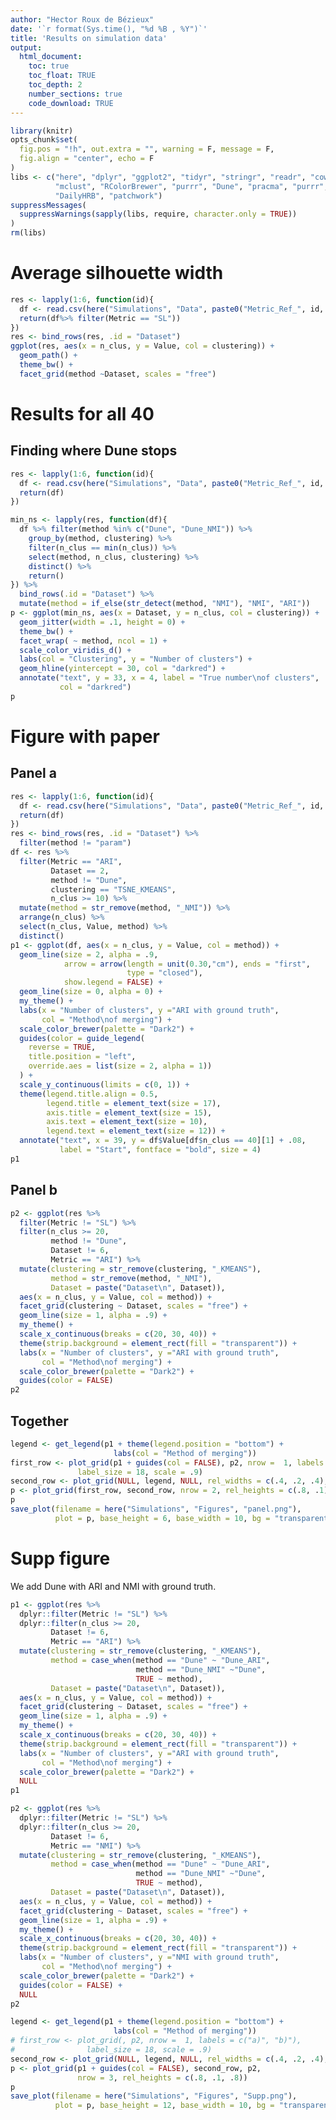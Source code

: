 ```yaml
---
author: "Hector Roux de Bézieux"
date: '`r format(Sys.time(), "%d %B , %Y")`'
title: 'Results on simulation data'
output:
  html_document:
    toc: true
    toc_float: TRUE
    toc_depth: 2
    number_sections: true
    code_download: TRUE
---
```


```r
library(knitr)
opts_chunk$set(
  fig.pos = "!h", out.extra = "", warning = F, message = F,
  fig.align = "center", echo = F
)
libs <- c("here", "dplyr", "ggplot2", "tidyr", "stringr", "readr", "cowplot",
          "mclust", "RColorBrewer", "purrr", "Dune", "pracma", "purrr",
          "DailyHRB", "patchwork")
suppressMessages(
  suppressWarnings(sapply(libs, require, character.only = TRUE))
)
rm(libs)
```

# Average silhouette width

```r
res <- lapply(1:6, function(id){
  df <- read.csv(here("Simulations", "Data", paste0("Metric_Ref_", id, ".csv")))
  return(df%>% filter(Metric == "SL"))
})
res <- bind_rows(res, .id = "Dataset")
ggplot(res, aes(x = n_clus, y = Value, col = clustering)) +
  geom_path() +
  theme_bw() +
  facet_grid(method ~Dataset, scales = "free")
```

# Results for all 40
## Finding where Dune stops

```r
res <- lapply(1:6, function(id){
  df <- read.csv(here("Simulations", "Data", paste0("Metric_Ref_", id, ".csv")))
  return(df)
})

min_ns <- lapply(res, function(df){
  df %>% filter(method %in% c("Dune", "Dune_NMI")) %>%
    group_by(method, clustering) %>%
    filter(n_clus == min(n_clus)) %>%
    select(method, n_clus, clustering) %>%
    distinct() %>%
    return()
}) %>% 
  bind_rows(.id = "Dataset") %>%
  mutate(method = if_else(str_detect(method, "NMI"), "NMI", "ARI"))
p <- ggplot(min_ns, aes(x = Dataset, y = n_clus, col = clustering)) +
  geom_jitter(width = .1, height = 0) +
  theme_bw() +
  facet_wrap( ~ method, ncol = 1) +
  scale_color_viridis_d() +
  labs(col = "Clustering", y = "Number of clusters") +
  geom_hline(yintercept = 30, col = "darkred") +
  annotate("text", y = 33, x = 4, label = "True number\nof clusters",
           col = "darkred")
p
```
# Figure with paper
## Panel a

```r
res <- lapply(1:6, function(id){
  df <- read.csv(here("Simulations", "Data", paste0("Metric_Ref_", id, ".csv")))
  return(df)
})
res <- bind_rows(res, .id = "Dataset") %>%
  filter(method != "param")
df <- res %>%
  filter(Metric == "ARI",
         Dataset == 2,
         method != "Dune",
         clustering == "TSNE_KMEANS",
         n_clus >= 10) %>%
  mutate(method = str_remove(method, "_NMI")) %>%
  arrange(n_clus) %>%
  select(n_clus, Value, method) %>%
  distinct()
p1 <- ggplot(df, aes(x = n_clus, y = Value, col = method)) +
  geom_line(size = 2, alpha = .9,
            arrow = arrow(length = unit(0.30,"cm"), ends = "first", 
                          type = "closed"),
            show.legend = FALSE) +
  geom_line(size = 0, alpha = 0) +
  my_theme() +
  labs(x = "Number of clusters", y ="ARI with ground truth",
       col = "Method\nof merging") +
  scale_color_brewer(palette = "Dark2") +
  guides(color = guide_legend(
    reverse = TRUE,
    title.position = "left",
    override.aes = list(size = 2, alpha = 1))
  ) +
  scale_y_continuous(limits = c(0, 1)) +
  theme(legend.title.align = 0.5,
        legend.title = element_text(size = 17),
        axis.title = element_text(size = 15),
        axis.text = element_text(size = 10),
        legend.text = element_text(size = 12)) +
  annotate("text", x = 39, y = df$Value[df$n_clus == 40][1] + .08,
           label = "Start", fontface = "bold", size = 4)
p1 
```
## Panel b

```r
p2 <- ggplot(res %>%
  filter(Metric != "SL") %>%
  filter(n_clus >= 20,
         method != "Dune",
         Dataset != 6,
         Metric == "ARI") %>%
  mutate(clustering = str_remove(clustering, "_KMEANS"),
         method = str_remove(method, "_NMI"),
         Dataset = paste("Dataset\n", Dataset)),
  aes(x = n_clus, y = Value, col = method)) +
  facet_grid(clustering ~ Dataset, scales = "free") +
  geom_line(size = 1, alpha = .9) +
  my_theme() +
  scale_x_continuous(breaks = c(20, 30, 40)) +
  theme(strip.background = element_rect(fill = "transparent")) +
  labs(x = "Number of clusters", y ="ARI with ground truth",
       col = "Method\nof merging") +
  scale_color_brewer(palette = "Dark2") +
  guides(color = FALSE)
p2
```

## Together

```r
legend <- get_legend(p1 + theme(legend.position = "bottom") +
                       labs(col = "Method of merging"))
first_row <- plot_grid(p1 + guides(col = FALSE), p2, nrow =  1, labels = c("a)", "b)"),
               label_size = 18, scale = .9)
second_row <- plot_grid(NULL, legend, NULL, rel_widths = c(.4, .2, .4), nrow = 1)
p <- plot_grid(first_row, second_row, nrow = 2, rel_heights = c(.8, .1))
p
save_plot(filename = here("Simulations", "Figures", "panel.png"),
          plot = p, base_height = 6, base_width = 10, bg = "transparent")
```

# Supp figure

We add Dune with ARI and NMI with ground truth.

```r
p1 <- ggplot(res %>%
  dplyr::filter(Metric != "SL") %>%
  dplyr::filter(n_clus >= 20,
         Dataset != 6,
         Metric == "ARI") %>%
  mutate(clustering = str_remove(clustering, "_KMEANS"),
         method = case_when(method == "Dune" ~ "Dune_ARI",
                            method == "Dune_NMI" ~"Dune",
                            TRUE ~ method),
         Dataset = paste("Dataset\n", Dataset)),
  aes(x = n_clus, y = Value, col = method)) +
  facet_grid(clustering ~ Dataset, scales = "free") +
  geom_line(size = 1, alpha = .9) +
  my_theme() +
  scale_x_continuous(breaks = c(20, 30, 40)) +
  theme(strip.background = element_rect(fill = "transparent")) +
  labs(x = "Number of clusters", y ="ARI with ground truth",
       col = "Method\nof merging") +
  scale_color_brewer(palette = "Dark2") +
  NULL
p1
```

```r
p2 <- ggplot(res %>%
  dplyr::filter(Metric != "SL") %>%
  dplyr::filter(n_clus >= 20,
         Dataset != 6,
         Metric == "NMI") %>%
  mutate(clustering = str_remove(clustering, "_KMEANS"),
         method = case_when(method == "Dune" ~ "Dune_ARI",
                            method == "Dune_NMI" ~"Dune",
                            TRUE ~ method),
         Dataset = paste("Dataset\n", Dataset)),
  aes(x = n_clus, y = Value, col = method)) +
  facet_grid(clustering ~ Dataset, scales = "free") +
  geom_line(size = 1, alpha = .9) +
  my_theme() +
  scale_x_continuous(breaks = c(20, 30, 40)) +
  theme(strip.background = element_rect(fill = "transparent")) +
  labs(x = "Number of clusters", y ="NMI with ground truth",
       col = "Method\nof merging") +
  scale_color_brewer(palette = "Dark2") +
  guides(color = FALSE) +
  NULL
p2
```

```r
legend <- get_legend(p1 + theme(legend.position = "bottom") +
                       labs(col = "Method of merging"))
# first_row <- plot_grid(, p2, nrow =  1, labels = c("a)", "b)"),
#                label_size = 18, scale = .9)
second_row <- plot_grid(NULL, legend, NULL, rel_widths = c(.4, .2, .4), nrow = 1)
p <- plot_grid(p1 + guides(col = FALSE), second_row, p2,
               nrow = 3, rel_heights = c(.8, .1, .8))
p
save_plot(filename = here("Simulations", "Figures", "Supp.png"),
          plot = p, base_height = 12, base_width = 10, bg = "transparent")
```